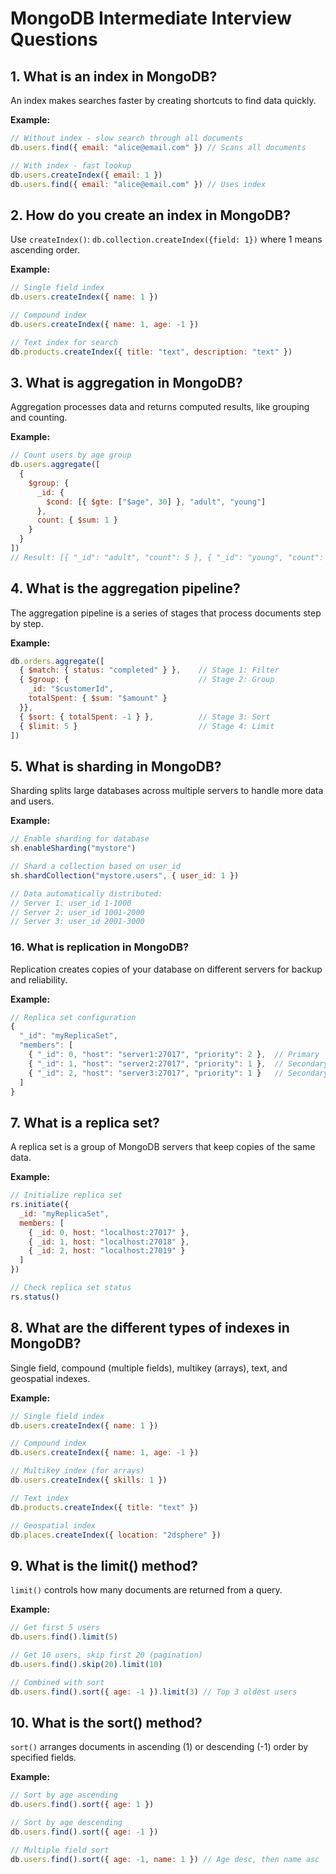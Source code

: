 # MongoDB Intermediate Interview Questions

## 1. What is an index in MongoDB?
An index makes searches faster by creating shortcuts to find data quickly.

**Example:**
```javascript
// Without index - slow search through all documents
db.users.find({ email: "alice@email.com" }) // Scans all documents

// With index - fast lookup
db.users.createIndex({ email: 1 })
db.users.find({ email: "alice@email.com" }) // Uses index
```

## 2. How do you create an index in MongoDB?
Use `createIndex()`: `db.collection.createIndex({field: 1})` where 1 means ascending order.

**Example:**
```javascript
// Single field index
db.users.createIndex({ name: 1 })

// Compound index
db.users.createIndex({ name: 1, age: -1 })

// Text index for search
db.products.createIndex({ title: "text", description: "text" })
```

## 3. What is aggregation in MongoDB?
Aggregation processes data and returns computed results, like grouping and counting.

**Example:**
```javascript
// Count users by age group
db.users.aggregate([
  {
    $group: {
      _id: {
        $cond: [{ $gte: ["$age", 30] }, "adult", "young"]
      },
      count: { $sum: 1 }
    }
  }
])
// Result: [{ "_id": "adult", "count": 5 }, { "_id": "young", "count": 3 }]
```

## 4. What is the aggregation pipeline?
The aggregation pipeline is a series of stages that process documents step by step.

**Example:**
```javascript
db.orders.aggregate([
  { $match: { status: "completed" } },    // Stage 1: Filter
  { $group: {                             // Stage 2: Group
    _id: "$customerId",
    totalSpent: { $sum: "$amount" }
  }},
  { $sort: { totalSpent: -1 } },          // Stage 3: Sort
  { $limit: 5 }                           // Stage 4: Limit
])
```

## 5. What is sharding in MongoDB?
Sharding splits large databases across multiple servers to handle more data and users.

**Example:**
```javascript
// Enable sharding for database
sh.enableSharding("mystore")

// Shard a collection based on user_id
sh.shardCollection("mystore.users", { user_id: 1 })

// Data automatically distributed:
// Server 1: user_id 1-1000
// Server 2: user_id 1001-2000
// Server 3: user_id 2001-3000
```

### 16. What is replication in MongoDB?
Replication creates copies of your database on different servers for backup and reliability.

**Example:**
```javascript
// Replica set configuration
{
  "_id": "myReplicaSet",
  "members": [
    { "_id": 0, "host": "server1:27017", "priority": 2 },  // Primary
    { "_id": 1, "host": "server2:27017", "priority": 1 },  // Secondary
    { "_id": 2, "host": "server3:27017", "priority": 1 }   // Secondary
  ]
}
```

## 7. What is a replica set?
A replica set is a group of MongoDB servers that keep copies of the same data.

**Example:**
```javascript
// Initialize replica set
rs.initiate({
  _id: "myReplicaSet",
  members: [
    { _id: 0, host: "localhost:27017" },
    { _id: 1, host: "localhost:27018" },
    { _id: 2, host: "localhost:27019" }
  ]
})

// Check replica set status
rs.status()
```

## 8. What are the different types of indexes in MongoDB?
Single field, compound (multiple fields), multikey (arrays), text, and geospatial indexes.

**Example:**
```javascript
// Single field index
db.users.createIndex({ name: 1 })

// Compound index
db.users.createIndex({ name: 1, age: -1 })

// Multikey index (for arrays)
db.users.createIndex({ skills: 1 })

// Text index
db.products.createIndex({ title: "text" })

// Geospatial index
db.places.createIndex({ location: "2dsphere" })
```

## 9. What is the limit() method?
`limit()` controls how many documents are returned from a query.

**Example:**
```javascript
// Get first 5 users
db.users.find().limit(5)

// Get 10 users, skip first 20 (pagination)
db.users.find().skip(20).limit(10)

// Combined with sort
db.users.find().sort({ age: -1 }).limit(3) // Top 3 oldest users
```

## 10. What is the sort() method?
`sort()` arranges documents in ascending (1) or descending (-1) order by specified fields.

**Example:**
```javascript
// Sort by age ascending
db.users.find().sort({ age: 1 })

// Sort by age descending
db.users.find().sort({ age: -1 })

// Multiple field sort
db.users.find().sort({ age: -1, name: 1 }) // Age desc, then name asc
```